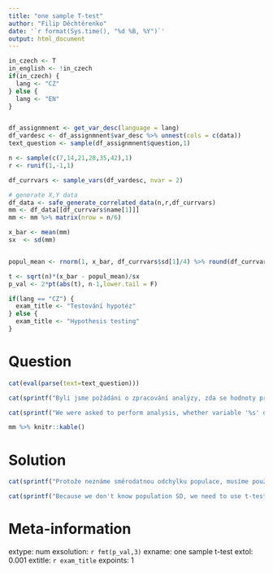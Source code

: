 ```yaml
---
title: "one sample T-test"
author: "Filip Děchtěrenko"
date: '`r format(Sys.time(), "%d %B, %Y")`'
output: html_document
---
```


```r
in_czech <- T
in_english <- !in_czech
if(in_czech) {
  lang <- "CZ"
} else {
  lang <- "EN"
}
```

```r

```


```r

df_assignmnent <- get_var_desc(language = lang)
df_vardesc <- df_assignmnent$var_desc %>% unnest(cols = c(data))
text_question <- sample(df_assignmnent$question,1)

n <- sample(c(7,14,21,28,35,42),1)
r <- runif(1,-1,1)

df_currvars <- sample_vars(df_vardesc, nvar = 2)

# generate X,Y data
df_data <- safe_generate_correlated_data(n,r,df_currvars)
mm <- df_data[[df_currvars$name[1]]] 
mm <- mm %>% matrix(nrow = n/6) 

x_bar <- mean(mm)
sx  <- sd(mm)


popul_mean <- rnorm(1, x_bar, df_currvars$sd[1]/4) %>% round(df_currvars$round_val[1])

t <- sqrt(n)*(x_bar - popul_mean)/sx
p_val <- 2*pt(abs(t), n-1,lower.tail = F)

if(lang == "CZ") {
  exam_title <- "Testování hypotéz"
} else {
  exam_title <- "Hypothesis testing"
}
```



Question
========
```r
cat(eval(parse(text=text_question)))
```

```r
cat(sprintf("Byli jsme požádáni o zpracování analýzy, zda se hodnoty proměnné '%s' liší (oboustranně) od teoretické hodnoty, %s. Jaká je p-hodnota příslušného testu? Data vypadají následovně: `", df_currvars$name[1],exams::fmt(popul_mean, zeros = F)))
```


```r
cat(sprintf("We were asked to perform analysis, whether variable '%s' differ (two-sided) from theoretical value %s. What is the p-value of corresponding test? Data look as follows: `", df_currvars$name[1],exams::fmt(popul_mean, zeros = F)))
```



```r
mm %>% knitr::kable()
```



Solution
========

```r
cat(sprintf("Protože neznáme směrodatnou odchylku populace, musíme použít t-test. Nejprve data zkopírujeme do Jamovi. V Jamovi poté vybereme T-Tests-> One sample-tests, vybereme proměnnou a z výsledků zkopírujeme p-hodnotu. V tomto případě je výsledek %s", p_val %>% exams::fmt(digits = 3)))
```

```r
cat(sprintf("Because we don't know population SD, we need to use t-test. First, we copy the data into Jamovi, then we select T-tests -> One sample t-tests, select the variable and copy the p-value. In this case, the p-value is %s", p_val %>% exams::fmt(digits = 3)))
```


Meta-information
================
extype: num
exsolution: `r fmt(p_val,3)`
exname: one sample t-test
extol: 0.001
extitle: `r exam_title`
expoints: 1
